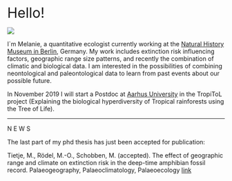 


<div class="wrapper"></div>

<br>

<!-- <div style="background-color:lightgrey"> -->
<!--   <font size="5"> -->
<!--   <font color="red"> -->
<!--   NEWS : -->
<!--   </font> -->
<!--   Our paper on [Diversity partitioning in the Phanerozoic](https://www.pnas.org/content/early/2018/12/13/1814487116) in PNAS -->
<!--   </font> -->
<!-- </div> -->


 <font size="6">Hello!</font> 

<div style="width:200px; height=1700px">
![](portrait.jpg) 
</div>

I`m Melanie, a quantitative ecologist currently working at the [Natural History Museum in Berlin](https://www.naturkundemuseum.berlin/en/einblicke/mitarbeiter/melanie.tietje), Germany. My work includes extinction risk influencing factors, geographic range size patterns, and recently the combination of climatic and biological data. I am interested in the possibilities of combining neontological and paleontological data to learn from past events about our possible future. 

In November 2019 I will start a Postdoc at [Aarhus University](https://pure.au.dk/portal/en/persons/melanie-tietje(6abaa223-a82b-4577-acce-f2ead58ba86b).html) in the TropiToL project (Explaining the biological hyperdiversity of Tropical rainforests using the Tree of Life). 

  


------

N E W S

The last part of my phd thesis has just been accepted for publication:

Tietje, M., Rödel, M.-O., Schobben, M. (accepted). The effect of geographic range and climate on extinction risk in the deep-time amphibian fossil record. Palaeogeography, Palaeoclimatology, Palaeoecology [link](https://doi.org/10.1016/j.palaeo.2019.109414)


